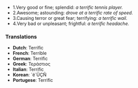 *1.Very good or fine; splendid: ''a terrific tennis player.''
*2.Awesome; astounding: ''drove at a terrific rate of speed.''
*3.Causing terror or great fear; terrifying: ''a terrific wail.''
*4.Very bad or unpleasant; frightful: ''a terrific headache.''

===Translations===

*'''Dutch''': Terrific
*'''French''': Terrible
*'''German''': Terrific
*'''Greek''': Τεράστιος
*'''Italian''': Terrific
*'''Korean''': ´ë´ÜÇÑ
*'''Portugese''': Terrific